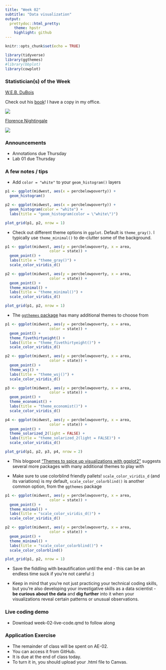 ```yaml
---
title: "Week 02"
subtitle: "Data visualization"
output: 
  prettydoc::html_pretty:
    theme: hpstr
    highlight: github
---
```


```r
knitr::opts_chunk$set(echo = TRUE)
```

```r
library(tidyverse)
library(ggthemes)
#library(bbplot)
library(cowplot)
```

<!-- ### Thursday Announcements -->

<!-- -   MPS BBQ Next Friday (free food!) -->

<!--     -   Panel for new students right before (4:30) -->

<!--         ![](images/MPS_BBQ.png) -->

<!-- -   For next week: lecture videos a little shorter (3 videos, 50 mins), but annotation content longer -->

<!--     -   Content warning: racism in science -->

### Statistician(s) of the Week

[W.E.B. DuBois](https://hardin47.github.io/CURV/scholars/dubois.html)

Check out his [book](https://www.amazon.com/W-Boiss-Data-Portraits-Visualizing/dp/1616897066)! I have a copy in my office.

![](img/DuBois.png)

[Florence Nightingale](https://hardin47.github.io/CURV/scholars/nightingale.html)

![](img/florence.webp)

### Announcements

+ Annotations due Thursday
+ Lab 01 due Thursday

### A few notes / tips

<!-- -   Setting changes (under Settings icon): -->
<!--     -   Select "Preview in Viewer Pane" -->
<!--     -   Select "Chunk Output in Console" -->
-   Add `color = "white"` to your `geom_histogram()` layers

```r
p1 <- ggplot(midwest, aes(x = percbelowpoverty)) +
  geom_histogram()

p2 <- ggplot(midwest, aes(x = percbelowpoverty)) +
  geom_histogram(color = "white") +
  labs(title = "geom_histogram(color = \"white\")")

plot_grid(p1, p2, nrow = 1)
```

-   Check out different theme options in `ggplot`. Default is `theme_gray()`. I typically use `theme_minimal()` to de-clutter some of the background.

```r
p1 <- ggplot(midwest, aes(y = percbelowpoverty, x = area,
                    color = state)) +
  geom_point() +
  labs(title = "theme_gray()") +
  scale_color_viridis_d()

p2 <- ggplot(midwest, aes(y = percbelowpoverty, x = area,
                    color = state)) +
  geom_point() +
  theme_minimal() +
  labs(title = "theme_minimal()") +
  scale_color_viridis_d()

plot_grid(p1, p2, nrow = 1)
```

-   The [`ggthemes` package](https://github.com/jrnold/ggthemes) has many additional themes to choose from

```r
p1 <- ggplot(midwest, aes(y = percbelowpoverty, x = area,
                    color = state)) +
  geom_point() +
  theme_fivethirtyeight() +
  labs(title = "theme_fivethirtyeight()") +
  scale_color_viridis_d()

p2 <- ggplot(midwest, aes(y = percbelowpoverty, x = area,
                    color = state)) +
  geom_point() +
  theme_wsj() +
  labs(title = "theme_wsj()") +
  scale_color_viridis_d()

p3 <- ggplot(midwest, aes(y = percbelowpoverty, x = area,
                    color = state)) +
  geom_point() +
  theme_economist() +
  labs(title = "theme_economist()") +
  scale_color_viridis_d()

p4 <- ggplot(midwest, aes(y = percbelowpoverty, x = area,
                    color = state)) +
  geom_point() +
  theme_solarized_2(light = FALSE) +
  labs(title = "theme_solarized_2(light = FALSE)") +
  scale_color_viridis_d()

plot_grid(p1, p2, p3, p4, nrow = 2)
```

-   This blogpost ["Themes to spice up visualizations with ggplot2"](https://towardsdatascience.com/themes-to-spice-up-visualizations-with-ggplot2-3e275038dafa) suggests several more packages with many additional themes to play with

-   Make sure to use colorblind friendly pallets! `scale_color_viridis_d` (and its variations) is my default, `scale_color_colorblind()` is another common option, from the `ggthemes` package

```r
p1 <- ggplot(midwest, aes(y = percbelowpoverty, x = area,
                    color = state)) +
  geom_point() +
  theme_minimal() +
  labs(title = "scale_color_viridis_d()") +
  scale_color_viridis_d()

p2 <- ggplot(midwest, aes(y = percbelowpoverty, x = area,
                    color = state)) +
  geom_point() +
  theme_minimal() +
  labs(title = "scale_color_colorblind()") +
  scale_color_colorblind()

plot_grid(p1, p2, nrow = 1)
```

-   Save the fiddling with beautification until the end - this can be an endless time suck if you're not careful :)

-   Keep in mind that you're not just practicing your technical coding skills, but you're also developing your investigative skills as a data scientist - **be curious about the data** and **dig further** into it when your visualizations reveal certain patterns or unusual observations.

<!-- ### Group dynamics / reminder of norms -->

<!-- -   Everyone has expertise -->

<!-- -   Be present -->

<!-- -   Participate to the best of your ability -->

<!-- -   Share talk time -->

<!-- -   Critique ideas, not people -->

<!-- -   Engage new perspectives with curiosity, not judgement -->

<!-- -   Exhibit intellectual humility -->

<!-- -   Embrace discomfort & non-closure -->

<!-- -   Normalize time to think -->

<!-- -   New: be patient with yourself and others as you learn -->

<!-- -   New: value question-asking! -->

<!-- -   Others?? -->

<!-- ### Questions? -->

<!-- *What's the difference between typing code in the console vs. the .qmd document?* -->

<!-- -   The console is just for quick calculations / commands - but nothing in the console gets saved! -->

<!-- -   When you're learning, type everything in the .qmd to be safe, then delete what you don't need / what doesn't work -->

<!-- -   When you click "Render", R runs the document from top to bottom (skipping over any code chunks with `eval: false`). You will get an error if you have a code chunk that depends on a package you've only loaded in your console, or an object you've only defined there. -->

<!-- -   Exception: `View(name_of_dataset)` should ONLY be typed in the console. -->

<!-- *What are the possibilities for theme/layout for R?* -->

<!-- -   [html themes](https://www.datadreaming.org/post/r-markdown-theme-gallery/) we saw in Lab 01 -->
<!-- -   Note, you can use Quarto to create -->
<!--     -   pdfs, word documents, presentation slides -->
<!--     -   books using the `bookdown` package (see [here](https://openintro-ims.netlify.app) and [here](https://nustat.github.io/intro-stat-ds/)) -->
<!--     -   websites using the `blogdown` package (see [here](https://www.silviacanelon.com) and [here](https://katie-fitzgerald.netlify.app)), and -->
<!--     -   interactive web apps using the `shiny` package (see [here](https://gallery.shinyapps.io/freedom-press-index/?_ga=2.81315735.1827555729.1662265788-1653842836.1662265788#home) and [here](https://kgfitz.shinyapps.io/confidence_intervals/?_ga=2.165073215.1872464027.1644259610-1518862278.1644259610))! -->

### Live coding demo

- Download week-02-live-code.qmd to follow along

### Application Exercise

-   The remainder of class will be spent on AE-02.
-   You can access it from GitHub.
-   It is due at the end of class today.
-   To turn it in, you should upload your .html file to Canvas.
